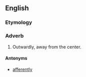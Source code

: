 ==English==
===Etymology===
{{suffix|efferent|ly}}

===Adverb===
{{en-adv}}

# Outwardly, away from the center.

====Antonyms====
*[[afferently]]